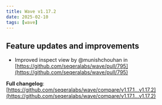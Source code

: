 ```yaml
---
title: Wave v1.17.2
date: 2025-02-10
tags: [wave]
---
```


## Feature updates and improvements

* Improved inspect view by @munishchouhan in [https://github.com/seqeralabs/wave/pull/795](https://github.com/seqeralabs/wave/pull/795)

**Full changelog**: [https://github.com/seqeralabs/wave/compare/v1.17.1...v1.17.2](https://github.com/seqeralabs/wave/compare/v1.17.1...v1.17.2)
